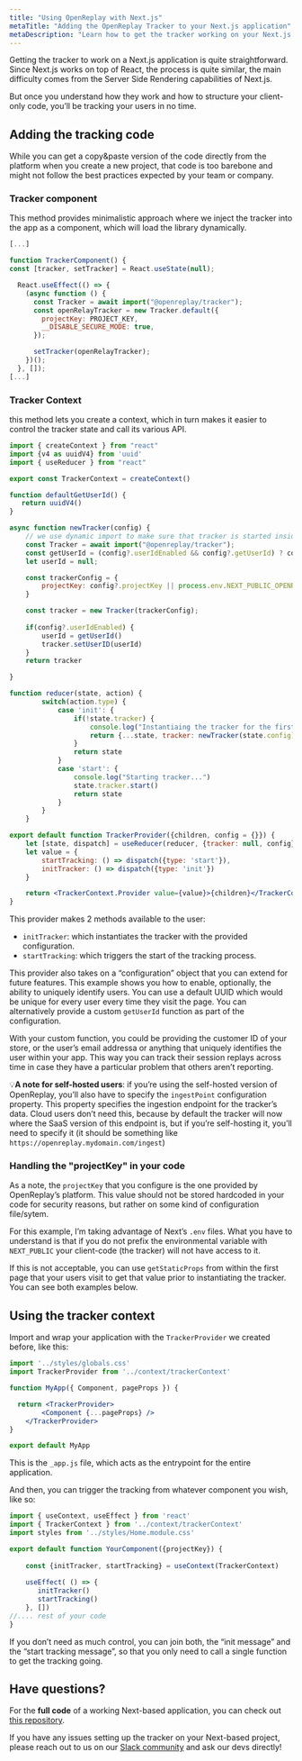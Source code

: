 ```yaml
---
title: "Using OpenReplay with Next.js"
metaTitle: "Adding the OpenReplay Tracker to your Next.js application"
metaDescription: "Learn how to get the tracker working on your Next.js application"
---
```


Getting the tracker to work on a Next.js application is quite straightforward. Since Next.js works on top of React, the process is quite similar, the main difficulty comes from the Server Side Rendering capabilities of Next.js.

But once you understand how they work and how to structure your client-only code, you’ll be tracking your users in no time.

## Adding the tracking code

While you can get a copy&paste version of the code directly from the platform when you create a new project, that code is too barebone and might not follow the best practices expected by your team or company.

### Tracker component

This method provides minimalistic approach where we inject the tracker into the app as a component, which will load the library dynamically.

```jsx
[...]

function TrackerComponent() {
const [tracker, setTracker] = React.useState(null);

  React.useEffect(() => {
    (async function () {
      const Tracker = await import("@openreplay/tracker");
      const openRelayTracker = new Tracker.default({
        projectKey: PROJECT_KEY,
        __DISABLE_SECURE_MODE: true,
      });

      setTracker(openRelayTracker);
    })();
  }, []);
[...]
```


### Tracker Context

this method lets you create a context, which in turn makes it easier to control the tracker state and call its various API.

```jsx
import { createContext } from "react"
import {v4 as uuidV4} from 'uuid'
import { useReducer } from "react"

export const TrackerContext = createContext()

function defaultGetUserId() {
   return uuidV4() 
}

async function newTracker(config) {
    // we use dynamic import to make sure that tracker is started inside browser env
    const Tracker = await import("@openreplay/tracker");
    const getUserId = (config?.userIdEnabled && config?.getUserId) ? config.getUserId : defaultGetUserId
    let userId = null;

    const trackerConfig = {
        projectKey: config?.projectKey || process.env.NEXT_PUBLIC_OPENREPLAY_PROJECT_KEY
    }

    const tracker = new Tracker(trackerConfig);
    
    if(config?.userIdEnabled) {
        userId = getUserId()
        tracker.setUserID(userId)
    }
    return tracker

}

function reducer(state, action) {
        switch(action.type) {
            case 'init': {
                if(!state.tracker) {
                    console.log("Instantiaing the tracker for the first time...")
                    return {...state, tracker: newTracker(state.config)}
                }
                return state
            }
            case 'start': {
                console.log("Starting tracker...")
                state.tracker.start()
                return state
            }
        }
    }

export default function TrackerProvider({children, config = {}}) {
    let [state, dispatch] = useReducer(reducer, {tracker: null, config})
    let value = {
        startTracking: () => dispatch({type: 'start'}),
        initTracker: () => dispatch({type: 'init'})
    }

    return <TrackerContext.Provider value={value}>{children}</TrackerContext.Provider>
}
```

This provider makes 2 methods available to the user:

- `initTracker`: which instantiates the tracker with the provided configuration.
- `startTracking`: which triggers the start of the tracking process.

This provider also takes on a “configuration” object that you can extend for future features. This example shows you how to enable, optionally, the ability to uniquely identify users. You can use a default UUID which would be unique for every user every time they visit the page. You can alternatively provide a custom `getUserId` function as part of the configuration. 

With your custom function, you could be providing the customer ID of your store, or the user’s email addressa or anything that uniquely identifies the user within your app. This way you can track their session replays across time in case they have a particular problem that others aren’t reporting.

💡**A note for self-hosted users**: if you’re using the self-hosted version of OpenReplay, you’ll also have to specify the `ingestPoint` configuration property. This property specifies the ingestion endpoint for the tracker’s data. Cloud users don’t need this, because by default the tracker will now where the SaaS version of this endpoint is, but if you’re self-hosting it, you’ll need to specify it (it should be something like `https://openreplay.mydomain.com/ingest`) 

### Handling the "projectKey" in your code

As a note, the `projectKey` that you configure is the one provided by OpenReplay’s platform. This value should not be stored hardcoded in your code for security reasons, but rather on some kind of configuration file/sytem.

For this example, I’m taking advantage of Next’s `.env` files. What you have to understand is that if you do not prefix the environmental variable with `NEXT_PUBLIC` your client-code (the tracker) will not have access to it. 

If this is not acceptable, you can use `getStaticProps` from within the first page that your users visit to get that value prior to instantiating the tracker. You can see both examples below.

## Using the tracker context

Import and wrap your application with the `TrackerProvider` we created before, like this:

```jsx
import '../styles/globals.css'
import TrackerProvider from '../context/trackerContext'

function MyApp({ Component, pageProps }) {

  return <TrackerProvider>
        <Component {...pageProps} />
    </TrackerProvider>
}

export default MyApp
```

This is the `_app.js` file, which acts as the entrypoint for the entire application.  

And then, you can trigger the tracking from whatever component you wish, like so:

```jsx
import { useContext, useEffect } from 'react'
import { TrackerContext } from '../context/trackerContext'
import styles from '../styles/Home.module.css'

export default function YourComponent({projectKey}) {
    
    const {initTracker, startTracking} = useContext(TrackerContext)
    
    useEffect( () => {
       initTracker()
       startTracking()
    }, [])
//.... rest of your code
}
```

If you don’t need as much control, you can join both, the “init message” and the “start tracking message”, so that you only need to call a single function to get the tracking going.

## Have questions?

For the **full code** of a working Next-based application, you can check out [this repository](https://github.com/deleteman/openreplay-next-example).

If you have any issues setting up the tracker on your Next-based project, please reach out to us on our [Slack community](https://slack.openreplay.com/) and ask our devs directly!

<GoDeeperFooter />

